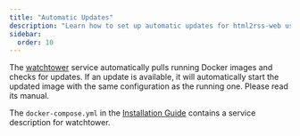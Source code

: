 ```yaml
---
title: "Automatic Updates"
description: "Learn how to set up automatic updates for html2rss-web using watchtower. Keep your Docker containers updated automatically with the latest features."
sidebar:
  order: 10
---
```


The [watchtower](https://containrrr.dev/watchtower/) service automatically pulls running Docker images and checks for updates. If an update is available, it will automatically start the updated image with the same configuration as the running one. Please read its manual.

The `docker-compose.yml` in the [Installation Guide](/web-application/getting-started#installation-guide) contains a service description for watchtower.
